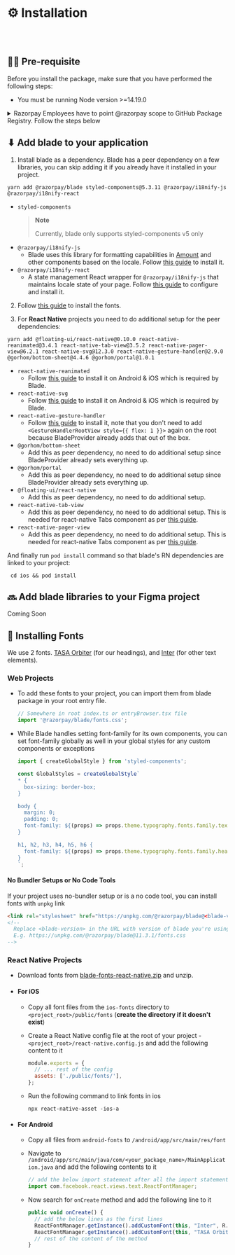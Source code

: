 
<Meta title="Guides/Installation" />

# ⚙️ Installation

<br />
<br />

## ✍🏻 Pre-requisite

Before you install the package, make sure that you have performed the following steps:

- You must be running Node version >=14.19.0

<details>
<summary>Razorpay Employees have to point @razorpay scope to GitHub Package Registry. Follow the steps below</summary>

- Generate a Personal Access Token on GitHub by [visiting this link](https://github.com/settings/tokens/new?scopes=repo,workflow,write:packages,read:repo_hook,write:packages) (Enable SSO by clicking `Authorize` button next to Razorpay logo.)
- Run `code ~/.bashrc` or `code ~/.zshrc` in your editor and add this line

  ```
  export GITHUB_ACCESS_TOKEN="<YOUR_TO  KEN>"
  ```

  > **Note**
  >
  > Replace `<YOUR_TOKEN>` with your actual GitHub Personal Access Token

- Run `source ~/.bashrc` or `source ~/.zshrc` based on the file you added your token.
- Run `code ~/.npmrc` and append the following
  ```bash
  # add following to your .npmrc
  @razorpay:registry=https://npm.pkg.github.com/
  //npm.pkg.github.com/:always-auth=true
  //npm.pkg.github.com/:_authToken=${GITHUB_ACCESS_TOKEN}
  ```

</details>

## ⬇ Add blade to your application

1. Install blade as a dependency.
   Blade has a peer dependency on a few libraries, you can skip adding it if you already have it installed in your project.

```shell
yarn add @razorpay/blade styled-components@5.3.11 @razorpay/i18nify-js @razorpay/i18nify-react
```

- `styled-components`
  > **Note**
  >
  > Currently, blade only supports styled-components v5 only
- `@razorpay/i18nify-js`
  - Blade uses this library for formatting capabilities in [Amount](https://blade.razorpay.com/?path=/docs/components-amount--docs) and other components based on the locale. Follow [this guide](https://www.npmjs.com/package/@razorpay/i18nify-js) to install it.
- `@razorpay/i18nify-react`
  - A state management React wrapper for `@razorpay/i18nify-js` that maintains locale state of your page. Follow [this guide](https://www.npmjs.com/package/@razorpay/i18nify-react) to configure and install it.

2. Follow [this guide](#-install-fonts) to install the fonts.

3. For **React Native** projects you need to do additional setup for the peer dependencies:

```shell
yarn add @floating-ui/react-native@0.10.0 react-native-reanimated@3.4.1 react-native-tab-view@3.5.2 react-native-pager-view@6.2.1 react-native-svg@12.3.0 react-native-gesture-handler@2.9.0 @gorhom/bottom-sheet@4.4.6 @gorhom/portal@1.0.1
```

- `react-native-reanimated`
  - Follow [this guide](https://docs.swmansion.com/react-native-reanimated/docs/fundamentals/installation) to install it on Android & iOS which is required by Blade.
- `react-native-svg`
  - Follow [this guide](https://github.com/react-native-svg/react-native-svg#with-react-native-cli) to install it on Android & iOS which is required by Blade.
- `react-native-gesture-handler`
  - Follow [this guide](https://docs.swmansion.com/react-native-gesture-handler/docs/installation) to install it, note that you don't need to add `<GestureHandlerRootView style={{ flex: 1 }}>` again on the root because BladeProvider already adds that out of the box.
- `@gorhom/bottom-sheet`
  - Add this as peer dependency, no need to do additional setup since BladeProvider already sets everything up.
- `@gorhom/portal`
  - Add this as peer dependency, no need to do additional setup since BladeProvider already sets everything up.
- `@floating-ui/react-native`
  - Add this as peer dependency, no need to do additional setup.
- `react-native-tab-view`
  - Add this as peer dependency, no need to do additional setup. This is needed for react-native Tabs component as per [this guide](https://reactnavigation.org/docs/tab-view/#installation).
- `react-native-pager-view`
  - Add this as peer dependency, no need to do additional setup. This is needed for react-native Tabs component as per [this guide](https://reactnavigation.org/docs/tab-view/#installation).

And finally run `pod install` command so that blade's RN dependencies are linked to your project:

```shell
 cd ios && pod install
```

## 🔜 Add blade libraries to your Figma project

Coming Soon

## 🔡 Installing Fonts

We use 2 fonts. [TASA Orbiter](https://tasatype.localremote.co/) (for our headings), and [Inter](https://rsms.me/inter/) (for other text elements).

### Web Projects

- To add these fonts to your project, you can import them from blade package in your root entry file.

  ```ts
  // Somewhere in root index.ts or entryBrowser.tsx file
  import '@razorpay/blade/fonts.css';
  ```

- While Blade handles setting font-family for its own components, you can set font-family globally as well in your global styles for any custom components or exceptions

  ```ts
  import { createGlobalStyle } from 'styled-components';

  const GlobalStyles = createGlobalStyle`
  * { 
    box-sizing: border-box;
  }
  
  body {
    margin: 0;
    padding: 0;
    font-family: ${(props) => props.theme.typography.fonts.family.text}
  }
  
  h1, h2, h3, h4, h5, h6 {
    font-family: ${(props) => props.theme.typography.fonts.family.heading};
  }
  `;
  ```

#### No Bundler Setups or No Code Tools

If your project uses no-bundler setup or is a no code tool, you can install fonts with `unpkg` link

```html
<link rel="stylesheet" href="https://unpkg.com/@razorpay/blade@<blade-version>/fonts.css" />
<!-- 
  Replace <blade-version> in the URL with version of blade you're using
  E.g. https://unpkg.com/@razorpay/blade@11.3.1/fonts.css 
-->
```

### React Native Projects

- Download fonts from <a href="https://github.com/razorpay/blade/tree/master/packages/blade/fonts/blade-fonts-react-native.zip">blade-fonts-react-native.zip</a> and unzip.

- #### For iOS

  - Copy all font files from the `ios-fonts` directory to `<project_root>/public/fonts` (**create the directory if it doesn't exist**)
  - Create a React Native config file at the root of your project - `<project_root>/react-native.config.js` and add the following content to it

    ```js
    module.exports = {
      // ... rest of the config
      assets: ['./public/fonts/'],
    };
    ```

  - Run the following command to link fonts in ios

    ```shell
    npx react-native-asset -ios-a
    ```

- #### For Android

  - Copy all files from `android-fonts` to `/android/app/src/main/res/font`
  - Navigate to `/android/app/src/main/java/com/<your_package_name>/MainApplication.java` and add the following contents to it

    ```js
    // add the below import statement after all the import statements
    import com.facebook.react.views.text.ReactFontManager;
    ```

  - Now search for `onCreate` method and add the following line to it

    ```js
    public void onCreate() {
      // add the below lines as the first lines
      ReactFontManager.getInstance().addCustomFont(this, "Inter", R.font.inter);
      ReactFontManager.getInstance().addCustomFont(this, "TASA Orbiter Display", R.font.tasa);
      // rest of the content of the method
    }
    ```

